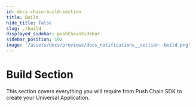 ```yaml
---
id: docs-chain-build-section
title: Build
hide_title: false
slug: ./build
displayed_sidebar: pushChainSidebar
sidebar_position: 102
image: '/assets/docs/previews/docs_notifications__section--build.png'
---
```


<head>
  <title>Build Section | Push Chain Docs</title>
</head>


<!-- Content Start -->

# Build Section

This section covers everything you will require from Push Chain SDK to create your Universal Application.

<br />

<DocCardList />
